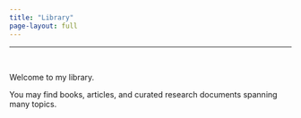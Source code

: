 ```yaml
---
title: "Library"  
page-layout: full
---
```


___

‎


Welcome to my library.

You may find books, articles, and curated research documents spanning many topics.
